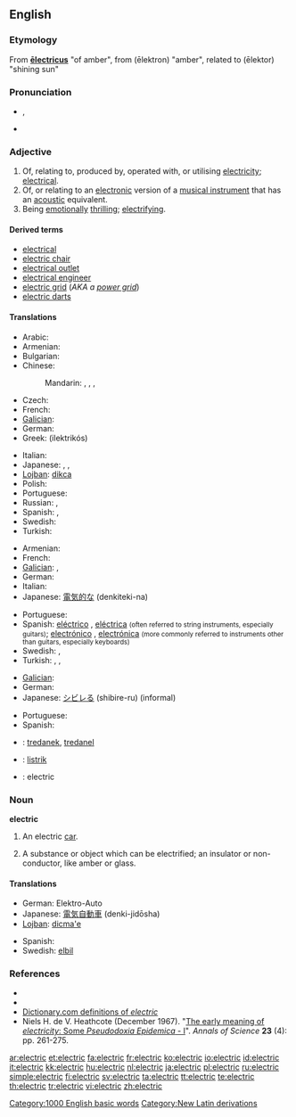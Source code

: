 ==English==

===Etymology===
From {{NL.}} '''[[electricus|ēlectricus]]''' "of amber", from {{etyl|grc}}  '''{{polytonic|[[ἤλεκτρον]]}}''' (ēlektron) "amber", related to '''{{polytonic|[[ἠλέκτωρ]]}}''' (ēlektor) "shining sun"

===Pronunciation===
* {{IPA|/ɪˈlɛktɹɪk/}}, {{SAMPA|/I"lEktrIk/}}
* {{audio|en-us-electric.ogg|Audio (US)}}

===Adjective===
{{en-adj|-}}

# Of, relating to, produced by, operated with, or utilising [[electricity]]; [[electrical]].
# Of, or relating to an [[electronic]] version of a [[musical instrument]] that has an [[acoustic]] equivalent.
# Being [[emotionally]] [[thrilling]]; [[electrifying]].

====Derived terms====
* [[electrical]]
* [[electric chair]]
* [[electrical outlet]]
* [[electrical engineer]]
* [[electric grid]] (''AKA a [[power grid]]'')
* [[electric darts]]

====Translations====
{{trans-top|electrical}}
* Arabic: {{t|ar|كهربائي|tr=kahrabaa'iy|sc=Arab}}
* Armenian: {{t|hy|էլեկտրական|tr=ēlektrakan|sc=Armn}}
* Bulgarian: {{t|bg|електрически|tr=elektríčeski|sc=Cyrl}}
* Chinese:
*: Mandarin: {{t|cmn|電動|sc=Hani|xs=Mandarin}},  {{t|cmn|电动|tr=diàndòng|sc=Hani|xs=Mandarin}},  {{t|cmn|電氣|sc=Hani|xs=Mandarin}},  {{t|cmn|电气|tr=diànqì|sc=Hani|xs=Mandarin}}
* Czech: {{t-|cs|elektrický|m}}
* French: {{t+|fr|électrique}}
* [[Galician]]: {{t-|gl|eléctrico|xs=Galician}} {{m}}
* German: {{t+|de|elektrisch}}
* Greek: {{t+|el|ηλεκτρικός|m|sc=Grek}} (ilektrikós)
{{trans-mid}}
* Italian: {{t+|it|elettrico|m}}
* Japanese: {{t|ja|電動の|tr=でんどうの, dendō-no|sc=Jpan}},  {{t|ja|電気的な|tr=でんきてきな, denkiteki-na|sc=Jpan}},  {{t|ja|エレクトリック|tr=erektrikku|sc=Jpan}}
* [[Lojban]]: [[dikca]]
* Polish: {{t+|pl|elektryczny}}
* Portuguese: {{t+|pt|elétrico}}
* Russian: {{t+|ru|электрический|tr=elektríčeskij|sc=Cyrl}}, {{t|ru|электро-|tr=elektro-|sc=Cyrl}}
* Spanish: {{t+|es|eléctrico|m}}, {{t-|es|eléctrica|f}}
* Swedish: {{t+|sv|elektrisk}}
* Turkish: {{t-|tr|elektrikli}}
{{trans-bottom}}

{{trans-top|electronic (musical instrument)}}
* Armenian: {{t|hy|էլեկտրական|tr=ēlektrakan|sc=Armn}}
* French: {{t+|fr|électrique}}
* [[Galician]]: {{t-|gl|eléctrico|xs=Galician}} {{m}}, {{t-|gl|eléctrica|xs=Galician}} {{f}}
* German: {{t+|de|elektronisch}}
* Italian: {{t+|it|elettronico|m}}
* Japanese: [[電気的な]] (denkiteki-na)
{{trans-mid}}
* Portuguese: {{t+|pt|elétrico}}
* Spanish: [[eléctrico]] {{m}}, [[eléctrica]] {{f}} <small>(often referred to string instruments, especially guitars)</small>; [[electrónico]] {{m}}, [[electrónica]] {{f}} <small>(more commonly referred to instruments other than guitars, especially keyboards)</small>
* Swedish: {{t+|sv|elektrisk}}, {{t-|sv|el-}}
* Turkish: {{t-|tr|elektrikli}}, {{t+|tr|elektrik}}, {{t-|tr|elektro-}}
{{trans-bottom}}

{{trans-top|emotionally thrilling}}
* [[Galician]]: {{t+|gl|electrizante|xs=Galician}}
* German: {{t-|de|elektrisierend}}
* Japanese: [[シビレる]] (shibire-ru) (informal)
{{trans-mid}}
* Portuguese: {{t-|pt|eletrizante}}
* Spanish: {{t-|es|electrizante}}
{{trans-bottom}}

{{checktrans-top}}
* {{ttbc|Breton}}: [[tredanek]], [[tredanel]]
* {{ttbc|Indonesian}}: [[listrik]]
* {{ttbc|Interlingua}}: electric
{{trans-bottom}}

===Noun===
'''electric'''

# {{rare}} An electric [[car]].
# {{archaic}} A substance or object which can be electrified; an insulator or non-conductor, like amber or glass.

====Translations====
{{trans-top|electric car}}
* German: Elektro-Auto
* Japanese: [[電気自動車]] (denki-jidōsha)
* [[Lojban]]: [[dicma'e]]
{{trans-mid}}
* Spanish: {{t-|es|coche eléctrico|m}}
* Swedish: [[elbil]]
{{trans-bottom}}

===References===
* {{R:Webster 1828}}
* {{R:Webster 1913}}
* [http://dictionary.reference.com/browse/electric Dictionary.com definitions of ''electric'']
* Niels H. de V. Heathcote (December 1967). "[http://dx.doi.org/10.1080/00033796700203316 The early meaning of ''electricity'': Some ''Pseudodoxia Epidemica'' - I]". ''Annals of Science'' '''23''' (4): pp. 261-275.

[[Category:1000 English basic words]]
[[Category:New Latin derivations]]

[[ar:electric]]
[[et:electric]]
[[fa:electric]]
[[fr:electric]]
[[ko:electric]]
[[io:electric]]
[[id:electric]]
[[it:electric]]
[[kk:electric]]
[[hu:electric]]
[[nl:electric]]
[[ja:electric]]
[[pl:electric]]
[[ru:electric]]
[[simple:electric]]
[[fi:electric]]
[[sv:electric]]
[[ta:electric]]
[[tt:electric]]
[[te:electric]]
[[th:electric]]
[[tr:electric]]
[[vi:electric]]
[[zh:electric]]